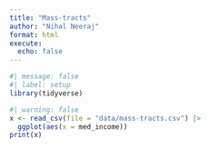 ```yaml
---
title: "Mass-tracts"
author: "Nihal Neeraj"
format: html
execute: 
  echo: false
---
```


```r
#| message: false
#| label: setup
library(tidyverse)
```

```r
#| warning: false
x <- read_csv(file = "data/mass-tracts.csv") |>
  ggplot(aes(x = med_income))
print(x)
```

